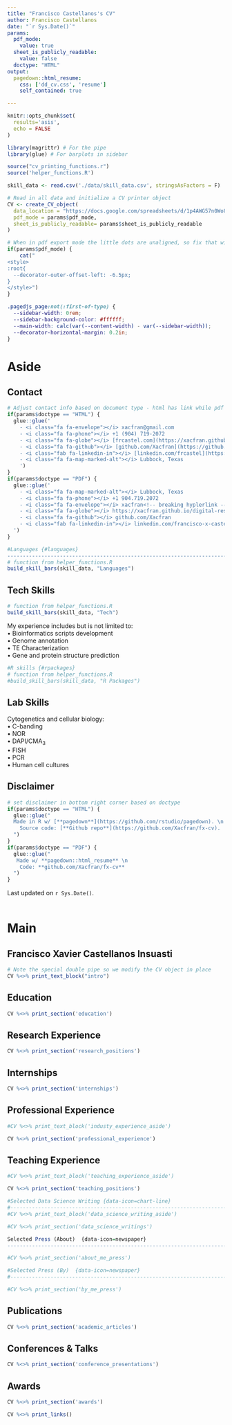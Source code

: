 ```yaml
---
title: "Francisco Castellanos's CV"
author: Francisco Castellanos
date: "`r Sys.Date()`"
params:
  pdf_mode:
    value: true
  sheet_is_publicly_readable:
    value: false
  doctype: "HTML"
output:
  pagedown::html_resume:
    css: ['dd_cv.css', 'resume']
    self_contained: true

---
```


```r
knitr::opts_chunk$set(
  results='asis',
  echo = FALSE
)

library(magrittr) # For the pipe
library(glue) # For barplots in sidebar

source("cv_printing_functions.r")
source('helper_functions.R')

skill_data <- read.csv('./data/skill_data.csv', stringsAsFactors = F)

# Read in all data and initialize a CV printer object
CV <- create_CV_object(
  data_location = "https://docs.google.com/spreadsheets/d/1p4AWG57n0Wo8RXVZmCaaMkbcvM5AM_-3VnirM74LBds/edit?usp=drivesdk",
  pdf_mode = params$pdf_mode,
  sheet_is_publicly_readable= params$sheet_is_publicly_readable
)

```


```r
# When in pdf export mode the little dots are unaligned, so fix that with some conditional CSS.
if(params$pdf_mode) {
    cat("
<style>
:root{
  --decorator-outer-offset-left: -6.5px;
}
</style>")
}
```

```css
.pagedjs_page:not(:first-of-type) {
  --sidebar-width: 0rem;
  --sidebar-background-color: #ffffff;
  --main-width: calc(var(--content-width) - var(--sidebar-width));
  --decorator-horizontal-margin: 0.2in;
}
```

Aside
================================================================================

Contact {#contact}
--------------------------------------------------------------------------------

```r
# Adjust contact info based on document type - html has link while pdf does not
if(params$doctype == "HTML") {
  glue::glue('
    - <i class="fa fa-envelope"></i> xacfran@gmail.com
    - <i class="fa fa-phone"></i> +1 (904) 719-2072
    - <i class="fa fa-globe"></i> [frcastel.com](https://xacfran.github.io/digital-resume/)
    - <i class="fa fa-github"></i> [github.com/Xacfran](https://github.com/Xacfran)
    - <i class="fab fa-linkedin-in"></i> [linkedin.com/frcastel](https://www.linkedin.com/in/francisco-x-castellanos)
    - <i class="fa fa-map-marked-alt"></i> Lubbock, Texas
    ')
}
if(params$doctype == "PDF") {
  glue::glue('
    - <i class="fa fa-map-marked-alt"></i> Lubbock, Texas
    - <i class="fa fa-phone"></i> +1 904.719.2072
    - <i class="fa fa-envelope"></i> xacfran<!-- breaking hyplerlink -->@gmail.com
    - <i class="fa fa-globe"></i> https://xacfran.github.io/digital-resume/
    - <i class="fa fa-github"></i> github.com/Xacfran
    - <i class="fab fa-linkedin-in"></i> linkedin.com/francisco-x-castellanos
  ')
}
```

```r
#Languages {#languages}
--------------------------------------------------------------------------------
# function from helper_functions.R
build_skill_bars(skill_data, "Languages")
```

Tech Skills {#tech_skills}
--------------------------------------------------------------------------------

```r
# function from helper_functions.R
build_skill_bars(skill_data, "Tech")
```

My experience includes but is not limited to: <br>
  • Bioinformatics scripts development<br>
  • Genome annotation<br>
  • TE Characterization<br>
  • Gene and protein structure prediction

```r

#R skills {#rpackages}
# function from helper_functions.R
#build_skill_bars(skill_data, "R Packages")
```

Lab Skills {#lab_skills}
--------------------------------------------------------------------------------

Cytogenetics and cellular biology: <br>
• C-banding<br>
• NOR<br>
• DAPI/CMA<sub>3</sub> <br>
• FISH <br>
• PCR <br>
• Human cell cultures

Disclaimer {#disclaimer}
--------------------------------------------------------------------------------

```r
# set disclaimer in bottom right corner based on doctype
if(params$doctype == "HTML") {
  glue::glue("
  Made in R w/ [**pagedown**](https://github.com/rstudio/pagedown). \n
    Source code: [**Github repo**](https://github.com/Xacfran/fx-cv).
  ")
}
if(params$doctype == "PDF") {
  glue::glue("
   Made w/ **pagedown::html_resume** \n
    Code: **github.com/Xacfran/fx-cv**
  ")
}
```


Last updated on `r Sys.Date()`.
<br>
<br>


Main
================================================================================

Francisco Xavier Castellanos Insuasti {#title}
--------------------------------------------------------------------------------

```r
# Note the special double pipe so we modify the CV object in place
CV %<>% print_text_block("intro")
```

Education {data-icon=graduation-cap data-concise=true}
--------------------------------------------------------------------------------

```r
CV %<>% print_section('education')
```

Research Experience {data-icon=laptop}
--------------------------------------------------------------------------------

```r
CV %<>% print_section('research_positions')
```

Internships {data-icon=university}
--------------------------------------------------------------------------------

```r
CV %<>% print_section('internships')
```

Professional Experience {data-icon=suitcase}
--------------------------------------------------------------------------------

::: aside
```r
#CV %<>% print_text_block('industy_experience_aside')
```
:::

```r
CV %<>% print_section('professional_experience')
```

<!-- These breaks just force a new page so section doesnt get cut off -->

Teaching Experience {data-icon=chalkboard-teacher}
--------------------------------------------------------------------------------

::: aside
```r
#CV %<>% print_text_block('teaching_experience_aside')
```
:::

```r
CV %<>% print_section('teaching_positions')
```

::: aside
```r
#Selected Data Science Writing {data-icon=chart-line}
#--------------------------------------------------------------------------------
#CV %<>% print_text_block('data_science_writing_aside')
```
:::

```r
#CV %<>% print_section('data_science_writings')
```



```r
Selected Press (About)  {data-icon=newspaper}
--------------------------------------------------------------------------------

#CV %<>% print_section('about_me_press')
```

```r
#Selected Press (By)  {data-icon=newspaper}
#--------------------------------------------------------------------------------

#CV %<>% print_section('by_me_press')
```

Publications {data-icon=book}
--------------------------------------------------------------------------------

```r
CV %<>% print_section('academic_articles')
```

Conferences & Talks {data-icon="users"}
--------------------------------------------------------------------------------

```r
CV %<>% print_section('conference_presentations')
```

Awards {data-icon="award"}
--------------------------------------------------------------------------------
```r
CV %<>% print_section('awards')
```

```r
CV %<>% print_links()
```

